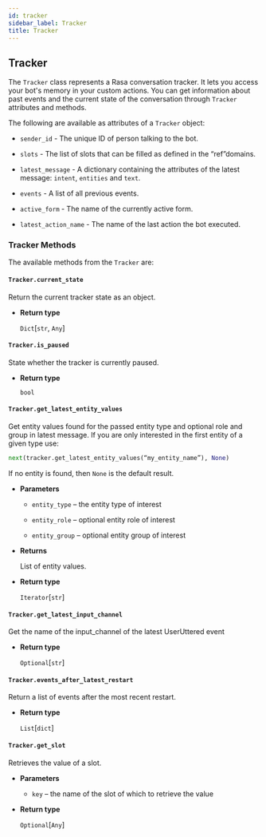 ```yaml
---
id: tracker
sidebar_label: Tracker
title: Tracker
---
```



## Tracker

The `Tracker` class represents a Rasa conversation tracker.
It lets you access your bot's memory in your custom
actions. You can get information about past events and the current state of the
conversation through `Tracker` attributes and methods.

The following are available as attributes of a `Tracker` object:

* `sender_id` - The unique ID of person talking to the bot.

* `slots` - The list of slots that can be filled as defined in the
  “ref”domains.

* `latest_message` - A dictionary containing the attributes of the latest
  message: `intent`, `entities` and `text`.

* `events` - A list of all previous events.

* `active_form` - The name of the currently active form.

* `latest_action_name` - The name of the last action the bot executed.

### Tracker Methods

The available methods from the `Tracker` are:

#### `Tracker.current_state`

Return the current tracker state as an object.

* **Return type**

  `Dict`[`str`, `Any`]


#### `Tracker.is_paused`

State whether the tracker is currently paused.

* **Return type**

  `bool`


#### `Tracker.get_latest_entity_values`

Get entity values found for the passed entity type and optional role and
group in latest message.
If you are only interested in the first entity of a given type use:

```python
next(tracker.get_latest_entity_values(“my_entity_name”), None)
```

If no entity is found, then `None` is the default result.


* **Parameters**

  * `entity_type` – the entity type of interest

  * `entity_role` – optional entity role of interest

  * `entity_group` – optional entity group of interest



* **Returns**

  List of entity values.



* **Return type**

  `Iterator`[`str`]



#### `Tracker.get_latest_input_channel`

Get the name of the input_channel of the latest UserUttered event


* **Return type**

  `Optional`[`str`]



#### `Tracker.events_after_latest_restart`

Return a list of events after the most recent restart.


* **Return type**

  `List`[`dict`]



#### `Tracker.get_slot`

Retrieves the value of a slot.

* **Parameters**

  * `key` – the name of the slot of which to retrieve the value

* **Return type**

  `Optional`[`Any`]
